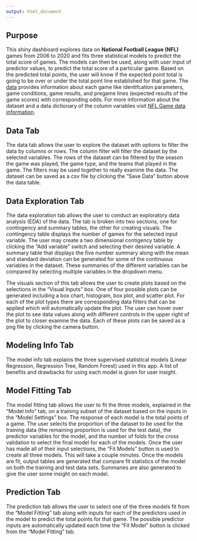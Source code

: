 ```yaml
---
output: html_document
---
```


## Purpose
This shiny dashboard explores data on **National Football League (NFL)** games from 2006 to 2020 and fits three statistical models to predict the total score of games. The models can then be used, along with user input of predictor values, to predict the total score of a particular game. Based on the predicted total points, the user will know if the expected point total is going to be over or under the total point line established for that game. The [data](http://www.habitatring.com/games.csv) provides information about each game like identifcation parameters, game conditions, game results, and pregame lines (expected results of the game scores) with corresponding odds. For more information about the dataset and a data dictionary of the column variables visit [NFL Game data information](https://github.com/nflverse/nfldata/blob/master/DATASETS.md#games).

## Data Tab
The data tab allows the user to explore the dataset with options to filter the data by columns or rows. The column filter will filter the dataset by the selected variables. The rows of the dataset can be filtered by the season the game was played, the game type, and the teams that played in the game. The filters may be used together to really examine the data. The dataset can be saved as a csv file by clicking the "Save Data" button above the data table.

## Data Exploration Tab
The data exploration tab allows the user to conduct an exploratory data analysis (EDA) of the data. The tab is broken into two sections, one for contingency and summary tables, the other for creating visuals. The contingency table displays the number of games for the selected input variable. The user may create a two dimensional contigency table by clicking the "Add variable" switch and selecting their desired variable. A summary table that displays the five number summary along with the mean and standard deviation can be generated for some of the continuous variables in the dataset. These summaries of the different variables can be compared by selecting multiple variables in the dropdown menu.

The visuals section of this tab allows the user to create plots based on the selections in the "Visual Inputs" box. One of four possible plots can be generated including a box chart, histogram, box plot, and scatter plot. For each of the plot types there are corresponding data filters that can be applied which will automatically update the plot. The user can hover over the plot to see data values along with different controls in the upper right of the plot to closer examine the data. Each of these plots can be saved as a png file by clicking the camera button.

## Modeling Info Tab
The model info tab explains the three supervised statistical models (Linear Regression, Regression Tree, Random Forest) used in this app. A list of benefits and drawbacks for using each model is given for user insight.

## Model Fitting Tab
The model fitting tab allows the user to fit the three models, explained in the "Model Info" tab, on a training subset of the dataset based on the inputs in the "Model Settings" box. The response of each model is the total points of a game. The user selects the proportion of the dataset to be used for the training data (the remaining proportion is used for the test data), the predictor variables for the model, and the number of folds for the cross validation to select the final model for each of the models. Once the user has made all of their input selections, the "Fit Models" button is used to create all three models. This will take a couple minutes. Once the models are fit, output tables are generated that compare fit statistics of the model on both the training and test data sets. Summaries are also generated to give the user some insight on each model.

## Prediction Tab
The prediction tab allows the user to select one of the three models fit from the "Model Fitting" tab along with inputs for each of the predictors used in the model to predict the total points for that game. The possible predictor inputs are automatically updated each time the "Fit Model" button is clicked from the "Model Fitting" tab.


